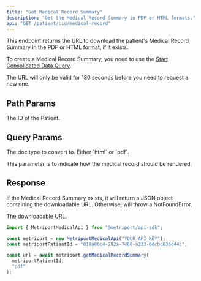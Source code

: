 ```yaml
---
title: "Get Medical Record Summary"
description: "Get the Medical Record Summary in PDF or HTML formats."
api: "GET /patient/:id/medical-record"
---
```


This endpoint returns the URL to download the patient's Medical Record Summary in the PDF or HTML format, if it exists.

To create a Medical Record Summary, you need to use the [Start Consolidated Data Query](/medical-api/api-reference/fhir/consolidated-data-query-post).

<Info>The URL will only be valid for 180 seconds before you need to request a new one.</Info>

## Path Params

<ParamField path="id" type="string" required>
  The ID of the Patient.
</ParamField>

## Query Params

<ParamField query="conversionType" type="string" required>
  The doc type to convert to. Either `html` or `pdf`.

  <Info>This parameter is to indicate how the medical record should be rendered.</Info>
</ParamField>

## Response

If the Medical Record Summary exists, it will return a JSON object containing the downloadable URL. Otherwise, will throw a NotFoundError.

<ResponseField name="url" type="string">
  The downloadable URL.
</ResponseField>

<ResponseExample>

```javascript Metriport SDK
import { MetriportMedicalApi } from "@metriport/api-sdk";

const metriport = new MetriportMedicalApi("YOUR_API_KEY");
const metriportPatientId = "018a80c4-292a-7486-a223-6dcbc636c44c";

const url = await metriport.getMedicalRecordSummary(
  metriportPatientId, 
  "pdf"
);
```

</ResponseExample>
